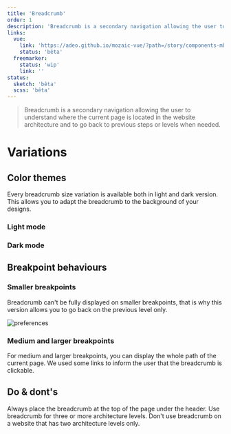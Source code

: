 ```yaml
---
title: 'Breadcrumb'
order: 1
description: 'Breadcrumb is a secondary navigation allowing the user to understand where the current page is located in the website architecture and to go back to previous steps or levels when needed.'
links: 
  vue:
    link: 'https://adeo.github.io/mozaic-vue/?path=/story/components-mbreadcrumb--try-it'
    status: 'bêta'
  freemarker:
    status: 'wip'
    link: ''
status:
  sketch: 'bêta'
  scss: 'bêta'
---
```


> Breadcrumb is a secondary navigation allowing the user to understand where the current page is located in the website architecture and to go back to previous steps or levels when needed.

# Variations

## Color themes

Every breadcrumb size variation is available both in light and dark version. This allows you to adapt the breadcrumb to the background of your designs.

### Light mode

<Preview path="default" nude />

### Dark mode

<Preview path="dark-mode" nude />

## Breakpoint behaviours

### Smaller breakpoints

Breadcrumb can't be fully displayed on smaller breakpoints, that is why this version allows you to go back on the previous level only.

![preferences](breadcrumb-preview--small.png)

### Medium and larger breakpoints

For medium and larger breakpoints, you can display the whole path of the current page. We used some links to inform the user that the breadcrumb is clickable.

<Preview path="default" nude />

## Do & dont's

<HintItem>
  Always place the breadcrumb at the top of the page under the header.
</HintItem>
<HintItem>Use breadcrumb for three or more architecture levels.</HintItem>
<HintItem dont>
  Don't use breadcrumb on a website that has two architecture levels only.
</HintItem>
